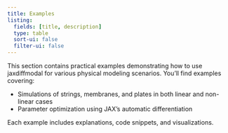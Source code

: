 ```yaml
---
title: Examples
listing:
  fields: [title, description]
  type: table
  sort-ui: false
  filter-ui: false
---
```


This section contains practical examples demonstrating how to use jaxdiffmodal for various physical modeling scenarios. You'll find examples covering:

- Simulations of strings, membranes, and plates in both linear and non-linear cases
- Parameter optimization using JAX's automatic differentiation

Each example includes explanations, code snippets, and visualizations.